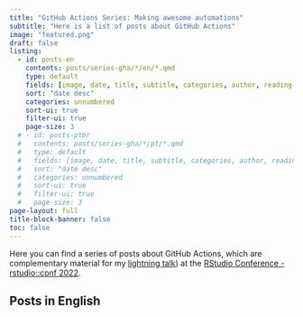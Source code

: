 ```yaml
---
title: "GitHub Actions Series: Making awesome automations"
subtitle: "Here is a list of posts about GitHub Actions"
image: "featured.png"
draft: false
listing:
  - id: posts-en
    contents: posts/series-gha/*/en/*.qmd
    type: default
    fields: [image, date, title, subtitle, categories, author, reading-time]  
    sort: "date desc"
    categories: unnumbered
    sort-ui: true
    filter-ui: true
    page-size: 3
  # - id: posts-ptbr
  #   contents: posts/series-gha/*/pt/*.qmd
  #   type: default
  #   fields: [image, date, title, subtitle, categories, author, reading-time]  
  #   sort: "date desc"
  #   categories: unnumbered
  #   sort-ui: true
  #   filter-ui: true
  #   page-size: 3    
page-layout: full
title-block-banner: false
toc: false
---
```


Here you can find a series of posts about GitHub Actions, which are complementary material for my [lightning talk](https://rstudioconf2022.sched.com/event/11ia9?iframe=no)) at the [RStudio Conference - rstudio::conf 2022](https://www.rstudio.com/conference/).



## Posts in English

::: {#posts-en}
:::

<!-- ## Posts em Português -->

<!-- ::: {#posts-ptbr} -->
<!-- ::: -->
